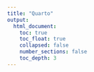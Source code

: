 ```yaml
---
title: "Quarto"
output:
  html_document:
    toc: true
    toc_float: true
    collapsed: false
    number_sections: false
    toc_depth: 3
---
```


